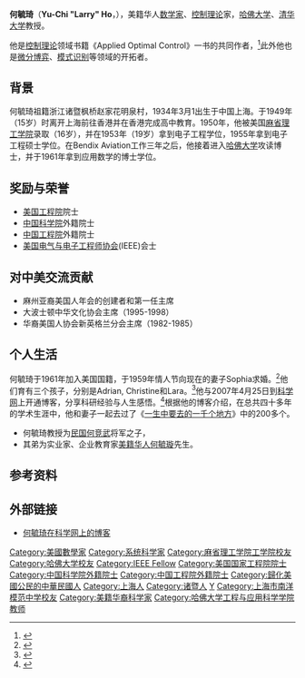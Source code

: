 {{Infobox_Scientist
| name                    = 何毓琦
| image = Yu-Chi_Ho.jpg
| caption                 =
| birth_date              = {{birth date and age|1934|3|1}}
| birth_place             = [[中国|中国]][[上海|上海]]
| death_date              = 
| death_place             = 
| residence               = [[美国|美国]] 
| nationality             = [[美国|美国]]（1961年至今）<br/>[[中國|中國]]（1934年－1961年）
| field                   = [[应用数学|应用数学]]<br />[[控制理论|控制理论]]
| work_institution        = [[哈佛大学|哈佛大学]] 
| alma_mater              = [[哈佛大学|哈佛大学]]<br/>[[麻省理工|麻省理工]]
| doctoral_advisor        = [[Arthur_E._Bryson,_Jr.|Arthur E. Bryson, Jr.]]<br/>[[Kumpati_S._Narendra|Kumpati S. Narendra]]
| awards = [[Richard_E._Bellman_Control_Heritage_Award|Richard E. Bellman Control Heritage Award]]<br/>[[Rufus_Oldenburger_Medal|Rufus Oldenburger Medal]]<br/> IEEE Control System Field Award
}}
'''何毓琦'''（'''Yu-Chi "Larry" Ho'''，{{bd|1934年|3月1日}}），美籍华人[[数学家|数学家]]、[[控制理论|控制理论]]家，[[哈佛大学|哈佛大学]]、[[清华大学|清华大学]]教授。

他是[[控制理论|控制理论]]领域书籍《Applied Optimal Control》一书的共同作者，<ref name=Bryson1975>{{cite book
 | author = Bryson, A.E.
 | coauthors = Ho, Y.C.
 | year = 1975
 | title = Applied optimal control
 | publisher = Washington, DC: Hemisphere
 | isbn = 
}}</ref>此外他也是[[微分博弈|微分博弈]]、[[模式识别|模式识别]]等领域的开拓者。

==背景==
何毓琦祖籍浙江诸暨枫桥赵家花明泉村，1934年3月1出生于中国上海。于1949年（15岁）时离开上海前往香港并在香港完成高中教育。1950年，他被美国[[麻省理工学院|麻省理工学院]]录取（16岁），并在1953年（19岁）拿到电子工程学位，1955年拿到电子工程硕士学位。在Bendix Aviation工作三年之后，他接着进入[[哈佛大学|哈佛大学]]攻读博士，并于1961年拿到应用数学的博士学位。

==奖励与荣誉==
* [[美国工程院|美国工程院]]院士
* [[中国科学院|中国科学院]]外籍院士
* [[中国工程院|中国工程院]]外籍院士
* [[电气电子工程师学会|美国电气与电子工程师协会]](IEEE)会士

==对中美交流贡献==
* 麻州亚裔美国人年会的创建者和第一任主席
* 大波士顿中华文化协会主席（1995-1998）
* 华裔美国人协会新英格兰分会主席（1982-1985）

==个人生活==
何毓琦于1961年加入美国国籍，于1959年情人节向现在的妻子Sophia求婚。<ref>{{Cite web |url=http://blog.sciencenet.cn/blog-1565-15663.html |title=A Valentine Day Tribute to My Wife |accessdate=2020-04-30 |archive-date=2012-08-20 |archive-url=https://web.archive.org/web/20120820234739/http://blog.sciencenet.cn/blog-1565-15663.html |dead-url=no }}</ref>他们育有三个孩子，分别是Adrian, Christine和Lara。<ref>{{Cite web |url=http://blog.sciencenet.cn/blog-1565-15214.html |title=The Family Automobile Trip and vacation in the US |accessdate=2020-04-30 |archive-date=2012-08-20 |archive-url=https://web.archive.org/web/20120820235105/http://blog.sciencenet.cn/blog-1565-15214.html |dead-url=no }}</ref>他与2007年4月25日到[[科学网|科学网]]上开通博客，分享科研经验与人生感悟。<ref>{{Cite web |url=http://blog.sciencenet.cn/u/%E4%BD%95%E6%AF%93%E7%90%A6 |title=存档副本 |accessdate=2020-12-17 |archive-date=2019-07-23 |archive-url=https://web.archive.org/web/20190723042737/http://blog.sciencenet.cn/u/%E4%BD%95%E6%AF%93%E7%90%A6 |dead-url=no }}</ref>根据他的博客介绍，在总共四十多年的学术生涯中，他和妻子一起去过了《[[一生中要去的一千个地方|一生中要去的一千个地方]]》中的200多个。
*何毓琦教授为[[中華民國|民国]][[何竞武|何竞武]]将军之子，
*其弟为实业家、企业教育家[[美籍华人|美籍华人]][[何毓璇|何毓璇]]先生。

==参考资料==
{{reflist|2}}

==外部链接==
{{commons category|Yu-Chi Ho}}
* [http://blog.sciencenet.cn/u/何毓琦 何毓琦在科学网上的博客] {{Wayback|url=http://blog.sciencenet.cn/u/%E4%BD%95%E6%AF%93%E7%90%A6 |date=20190723042737 }}

{{DEFAULTSORT:H}}
[[Category:美國數學家|Category:美國數學家]]
[[Category:系统科学家|Category:系统科学家]]
[[Category:麻省理工学院工学院校友|Category:麻省理工学院工学院校友]]
[[Category:哈佛大学校友|Category:哈佛大学校友]]
[[Category:IEEE_Fellow|Category:IEEE Fellow]]
[[Category:美国国家工程院院士|Category:美国国家工程院院士]]
[[Category:中国科学院外籍院士|Category:中国科学院外籍院士]]
[[Category:中国工程院外籍院士|Category:中国工程院外籍院士]]
[[Category:歸化美國公民的中華民國人|Category:歸化美國公民的中華民國人]]
[[Category:上海人|Category:上海人]]
[[Category:诸暨人|Category:诸暨人]]
[[Category:何姓|Y]]
[[Category:上海市南洋模范中学校友|Category:上海市南洋模范中学校友]]
[[Category:美籍华裔科学家|Category:美籍华裔科学家]]
[[Category:哈佛大学工程与应用科学学院教师|Category:哈佛大学工程与应用科学学院教师]]
{{中国科学院外籍院士}}